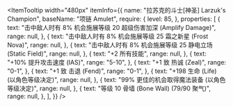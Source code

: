 
<ItemTooltip
  width="480px"
  itemInfo={{
    name: "拉苏克的斗士[神圣] Larzuk's Champion",
    baseName: "项链 Amulet",
    require: {
      level: 85,
    },
    properties: [
      {
        text: "击中敌人时有 8% 机会施展等级 20 超级伤害加深 (Amplify Damage)",
        range: null,
      },
      {
        text: "击中敌人时有 8% 机会施展等级 25 霜之新星 (Frost Nova)",
        range: null,
      },
      {
        text: "击中敌人时有 8% 机会施展等级 25 静电立场 (Static Field)",
        range: null,
      },
      {
        text: "+2 所有技能",
        range: null,
      },
      {
        text: "+10% 提升攻击速度 (IAS)",
        range: "5-10",
      },
      {
        text: "+1 致 热诚 (Zeal)",
        range: "0-1",
      },
      {
        text: "+1 致 击退 (Fend)",
        range: "0-1",
      },
      {
        text: "+198 生命 (Life) (以角色等级决定)",
        range: null,
      },
      {
        text: "99% 更佳的机会取得魔法装备 (以角色等级决定)",
        range: null,
      },
      {
        text: "等级 10 骨墙 (Bone Wall) (79/90 聚气)",
        range: null,
      },
    ],
  }}
/>
